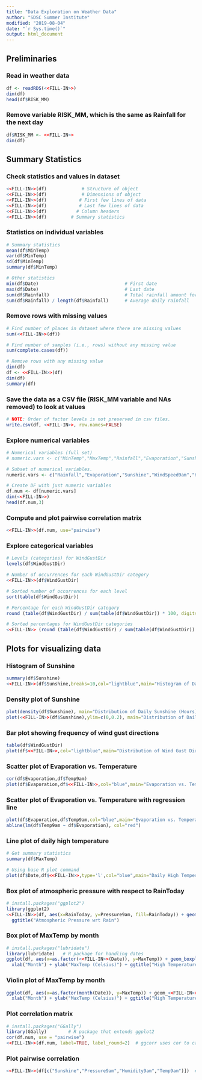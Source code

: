 ```yaml
---
title: "Data Exploration on Weather Data"
author: "SDSC Summer Institute"
modified: "2019-08-04"
date: "`r Sys.time()`"
output: html_document
---
```


## Preliminaries
### Read in weather data
```r
df <- readRDS(<<FILL-IN>>)
dim(df)
head(df$RISK_MM)
```

### Remove variable RISK_MM, which is the same as Rainfall for the next day
```r
df$RISK_MM <- <<FILL-IN>>
dim(df)
```

## Summary Statistics
### Check statistics and values in dataset
```r
<<FILL-IN>>(df)             # Structure of object
<<FILL-IN>>(df)             # Dimensions of object
<<FILL-IN>>(df)            # First few lines of data
<<FILL-IN>>(df)            # Last few lines of data
<<FILL-IN>>(df)           # Column headers
<<FILL-IN>>(df)         # Summary statistics
```

### Statistics on individual variables
```r

# Summary statistics
mean(df$MinTemp)
var(df$MinTemp)
sd(df$MinTemp)
summary(df$MinTemp)

# Other statistics
min(df$Date)                                # First date
max(df$Date)                                # Last date
sum(df$Rainfall)                            # Total rainfall amount for year
sum(df$Rainfall) / length(df$Rainfall)      # Average daily rainfall
```

### Remove rows with missing values
```r

# Find number of places in dataset where there are missing values
sum(<<FILL-IN>>(df))

# Find number of samples (i.e., rows) without any missing value
sum(complete.cases(df))

# Remove rows with any missing value
dim(df)
df <- <<FILL-IN>>(df)
dim(df)
summary(df)
```

### Save the data as a CSV file (RISK_MM variable and NAs removed) to look at values
```r
# NOTE: Order of factor levels is not preserved in csv files.
write.csv(df, <<FILL-IN>>, row.names=FALSE)
```

### Explore numerical variables
```r
# Numerical variables (full set)
# numeric.vars <- c("MinTemp","MaxTemp","Rainfall","Evaporation","Sunshine","WindGustSpeed","WindSpeed9am","WindSpeed3pm","Humidity9am","Humidity3pm","Pressure9am","Pressure3pm","Cloud9am","Cloud3pm","Temp9am","Temp3pm")

# Subset of numerical variables.
numeric.vars <- c("Rainfall","Evaporation","Sunshine","WindSpeed9am","Humidity9am","Pressure9am","Cloud9am","Temp9am")

# Create DF with just numeric variables
df.num <- df[numeric.vars]
dim(<<FILL-IN>>)
head(df.num,3)
```

### Compute and plot pairwise correlation matrix
```r
<<FILL-IN>>(df.num, use="pairwise")
```

### Explore categorical variables
```r

# Levels (categories) for WindGustDir
levels(df$WindGustDir)

# Number of occurrences for each WindGustDir category
<<FILL-IN>>(df$WindGustDir)

# Sorted number of occurrences for each level
sort(table(df$WindGustDir))

# Percentage for each WindGustDir category
round (table(df$WindGustDir) / sum(table(df$WindGustDir)) * 100, digits=2)

# Sorted percentages for WindGustDir categories
<<FILL-IN>> (round (table(df$WindGustDir) / sum(table(df$WindGustDir)) * 100, digits=2))
```

## Plots for visualizing data
### Histogram of Sunshine
```r
summary(df$Sunshine)
<<FILL-IN>>(df$Sunshine,breaks=10,col="lightblue",main="Histogram of Daily Sunshine",xlab="Sunshine (Hours)")
```

### Density plot of Sunshine
```r
plot(density(df$Sunshine), main="Distribution of Daily Sunshine (Hours)")
plot(<<FILL-IN>>(df$Sunshine),ylim=c(0,0.2), main="Distribution of Daily Sunshine (Hours)")
```

### Bar plot showing frequency of wind gust directions
```r
table(df$WindGustDir)
plot(df$<<FILL-IN>>,col="lightblue",main="Distribution of Wind Gust Direction",xlab="Wind Gust Direction",ylab="Count")
```

### Scatter plot of Evaporation vs. Temperature
```r
cor(df$Evaporation,df$Temp9am)
plot(df$Evaporation,df$<<FILL-IN>>,col="blue",main="Evaporation vs. Temperature",xlab="Evaporation (mm)",ylab="Temperature")
```

### Scatter plot of Evaporation vs. Temperature with regression line
```r
plot(df$Evaporation,df$Temp9am,col="blue",main="Evaporation vs. Temperature",xlab="Evaporation (mm)",ylab="Temp9am (C)")
abline(lm(df$Temp9am ~ df$Evaporation), col="red")
```

### Line plot of daily high temperature
```r
# Get summary statistics
summary(df$MaxTemp)        

# Using base R plot command
plot(df$Date,df$<<FILL-IN>>,type='l',col="blue",main="Daily High Temperature",xlab="Date",ylab="MaxTemp (C)")

```

### Box plot of atmospheric pressure with respect to RainToday
```r
# install.packages("ggplot2")
library(ggplot2)
<<FILL-IN>>(df, aes(x=RainToday, y=Pressure9am, fill=RainToday)) + geom_boxplot() +
  ggtitle("Atmospheric Pressure wrt Rain") 
```

### Box plot of MaxTemp by month
```r
# install.packages("lubridate")
library(lubridate)   # R package for handling dates
ggplot(df, aes(x=as.factor(<<FILL-IN>>(Date)), y=MaxTemp)) + geom_boxplot(fill="lightblue") + 
  xlab("Month") + ylab("MaxTemp (Celsius)") + ggtitle("High Temperature by Month")
```

### Violin plot of MaxTemp by month
```r
ggplot(df, aes(x=as.factor(month(Date)), y=MaxTemp)) + geom_<<FILL-IN>>(fill="lightblue") + 
  xlab("Month") + ylab("MaxTemp (Celsius)") + ggtitle("High Temperature by Month")
```

### Plot correlation matrix
```r
# install.packages("GGally")
library(GGally)        # R package that extends ggplot2  
cor(df.num, use = "pairwise")
<<FILL-IN>>(df.num, label=TRUE, label_round=2)  # ggcorr uses cor to calculate correlations
```

### Plot pairwise correlation
```r
<<FILL-IN>>(df[c("Sunshine","Pressure9am","Humidity9am","Temp9am")])  # ggpairs is from GGally package
```